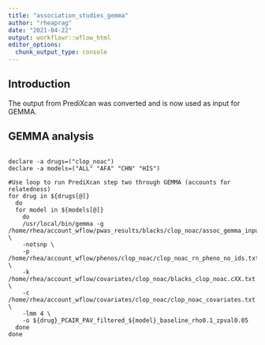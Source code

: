 ```yaml
---
title: "association_studies_gemma"
author: "rheaprag"
date: "2021-04-22"
output: workflowr::wflow_html
editor_options:
  chunk_output_type: console
---
```


## Introduction

The output from PrediXcan was converted and is now used as input for GEMMA.

## GEMMA analysis

```{}

declare -a drugs=("clop_noac")
declare -a models=("ALL" "AFA" "CHN" "HIS")

#Use loop to run PrediXcan step two through GEMMA (accounts for relatedness)
for drug in ${drugs[@]}
  do
  for model in ${models[@]}
    do
    /usr/local/bin/gemma -g /home/rhea/account_wflow/pwas_results/blacks/clop_noac/assoc_gemma_input/blacks_clop_noac_PCAIR_PAV_filtered_${model}_baseline_rho0.1_zpval0.05_gemma.txt \
    -notsnp \
    -p /home/rhea/account_wflow/phenos/clop_noac/clop_noac_rn_pheno_no_ids.txt \
    -k /home/rhea/account_wflow/covariates/clop_noac/blacks_clop_noac.cXX.txt \
    -c /home/rhea/account_wflow/covariates/clop_noac/clop_noac_covariates.txt \
    -lmm 4 \
    -o ${drug}_PCAIR_PAV_filtered_${model}_baseline_rho0.1_zpval0.05
  done
done
```
